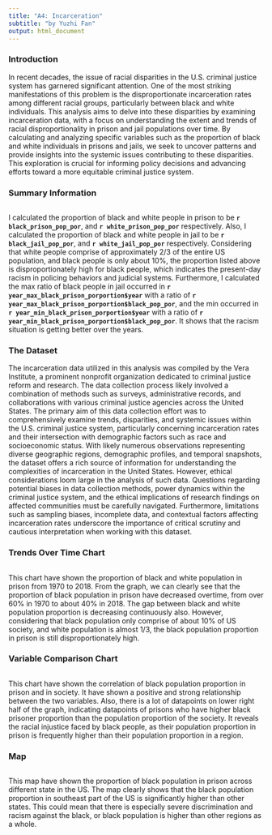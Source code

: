 ```yaml
---
title: "A4: Incarceration"
subtitle: "by Yuzhi Fan"
output: html_document
---
```


### Introduction

In recent decades, the issue of racial disparities in the U.S. criminal justice system has garnered significant attention. One of the most striking manifestations of this problem is the disproportionate incarceration rates among different racial groups, particularly between black and white individuals. This analysis aims to delve into these disparities by examining incarceration data, with a focus on understanding the extent and trends of racial disproportionality in prison and jail populations over time. By calculating and analyzing specific variables such as the proportion of black and white individuals in prisons and jails, we seek to uncover patterns and provide insights into the systemic issues contributing to these disparities. This exploration is crucial for informing policy decisions and advancing efforts toward a more equitable criminal justice system.

### Summary Information

```r
```

I calculated the proportion of black and white people in prison to be **`r black_prison_pop_por`**, and **`r white_prison_pop_por`** respectively. Also, I calculated the proportion of black and white people in jail to be **`r black_jail_pop_por`**, and **`r white_jail_pop_por`** respectively. Considering that white people comprise of approximately 2/3 of the entire US population, and black people is only about 10%, the proportion listed above is disproportionately high for black people, which indicates the present-day racism in policing behaviors and judicial systems. Furthermore, I calculated the max ratio of black people in jail occurred in **`r year_max_black_prison_porportion$year`** with a ratio of **`r year_max_black_prison_porportion$black_pop_por`**, and the min occurred in **`r year_min_black_prison_porportion$year`** with a ratio of **`r year_min_black_prison_porportion$black_pop_por`**. It shows that the racism situation is getting better over the years. 

### The Dataset

The incarceration data utilized in this analysis was compiled by the Vera Institute, a prominent nonprofit organization dedicated to criminal justice reform and research. The data collection process likely involved a combination of methods such as surveys, administrative records, and collaborations with various criminal justice agencies across the United States. The primary aim of this data collection effort was to comprehensively examine trends, disparities, and systemic issues within the U.S. criminal justice system, particularly concerning incarceration rates and their intersection with demographic factors such as race and socioeconomic status. With likely numerous observations representing diverse geographic regions, demographic profiles, and temporal snapshots, the dataset offers a rich source of information for understanding the complexities of incarceration in the United States. However, ethical considerations loom large in the analysis of such data. Questions regarding potential biases in data collection methods, power dynamics within the criminal justice system, and the ethical implications of research findings on affected communities must be carefully navigated. Furthermore, limitations such as sampling biases, incomplete data, and contextual factors affecting incarceration rates underscore the importance of critical scrutiny and cautious interpretation when working with this dataset.

### Trends Over Time Chart

```r
```


This chart have shown the proportion of black and white population in prison from 1970 to 2018. From the graph, we can clearly see that the proportion of black population in prison have decreased overtime, from over 60% in 1970 to about 40% in 2018. The gap between black and white population proportion is decreasing continuously also. However, considering that black population only comprise of about 10% of US society, and white population is almost 1/3, the black population proportion in prison is still disproportionately high.


### Variable Comparison Chart

```r
```

This chart have shown the correlation of black population proportion in prison and in society. It have shown a positive and strong relationship between the two variables. Also, there is a lot of datapoints on lower right half of the graph, indicating datapoints of prisons who have higher black prisoner proportion than the population proportion of the society. It reveals the racial injustice faced by black people, as their population proportion in prison is frequently higher than their population proportion in a region.


### Map

```r
```

This map have shown the proportion of black population in prison across different state in the US. The map clearly shows that the black population proportion in southeast part of the US is significantly higher than other states. This could mean that there is especially severe discrimination and racism against the black, or black population is higher than other regions as a whole.

